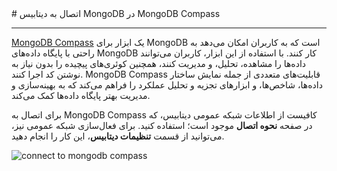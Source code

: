 

<Layout>
<Head>
<title>مستندات اتصال به MongoDB با MongoDB Compass - لیارا</title>
<meta property="og:title" content="مستندات خدمات رایانش ابری لیارا" />
<meta property="og:description" content="مستندات اتصال به دیتابیس MongoDB با MongoDB Compass"  />
</Head>
# اتصال به دیتابیس MongoDB در MongoDB Compass
<hr className="mb-2" />

<a href="https://www.mongodb.com/products/tools/compass" className="text-[#2196f3] ">MongoDB Compass</a> یک ابزار برای MongoDB است که به کاربران امکان می‌دهد به راحتی با پایگاه داده‌های MongoDB کار کنند. با استفاده از این ابزار، کاربران می‌توانند داده‌ها را مشاهده، تحلیل، و مدیریت کنند، همچنین کوئری‌های پیچیده را بدون نیاز به نوشتن کد اجرا کنند. MongoDB Compass قابلیت‌های متعددی از جمله نمایش ساختار داده‌ها، شاخص‌ها، و ابزارهای تجزیه و تحلیل عملکرد را فراهم می‌کند که به بهینه‌سازی و مدیریت بهتر پایگاه داده‌ها کمک می‌کند.

<div className="h-2" />

برای اتصال به MongoDB Compass کافیست از اطلاعات شبکه عمومی دیتابیس، که در صفحه <b>نحوه اتصال</b> موجود است؛ استفاده کنید.
برای فعال‌سازی شبکه عمومی نیز، می‌توانید از قسمت <b>تنظیمات دیتابیس</b>، این کار را انجام دهید.
<div className="h-4" />

<img
  src="https://media.liara.ir/old/mongodb/connect-to-mongodb-database-with-mongodb-compass.gif"
  alt="connect to mongodb compass"
/>

</Layout>